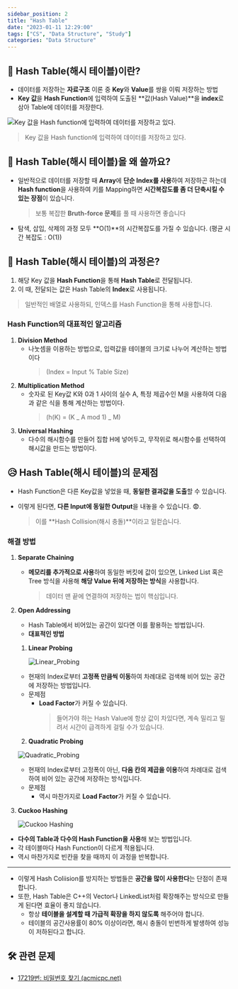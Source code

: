 ```yaml
---
sidebar_position: 2
title: "Hash Table"
date: "2023-01-11 12:29:00"
tags: ["CS", "Data Structure", "Study"]
categories: "Data Structure"
---
```


## 🤔 Hash Table(해시 테이블)이란?

- 데이터를 저장하는 **자료구조** 이론 중 **Key**와 **Value**를 쌍을 이뤄 저장하는 방법
- **Key 값**을 **Hash Function**에 입력하여 도출된 **값(Hash Value)**을 **index**로 삼아 Table에 데이터를 저장한다.

![Key 값을 Hash function에 입력하여 데이터를 저장하고 있다.](./img/Hash_Table.png)

> Key 값을 Hash function에 입력하여 데이터를 저장하고 있다.

## 🤔 Hash Table(해시 테이블)을 왜 쓸까요?

- 일반적으로 데이터를 저장할 때 **Array**에 **단순 Index를 사용**하여 저장하곤 하는데 **Hash function**을 사용하여 키를 Mapping하면 **시간복잡도를 좀 더 단축시킬 수 있는 장점**이 있습니다.
  > 보통 복잡한 **Bruth-force 문제**를 풀 때 사용하면 좋습니다
- 탐색, 삽입, 삭제의 과정 모두 **O(1)**의 시간복잡도를 가질 수 있습니다.
  (평균 시간 복잡도 : O(1))

## 🤔 Hash Table(해시 테이블)의 과정은?

1. 해당 Key 값을 **Hash Function**을 통해 **Hash Table**로 전달됩니다.
2. 이 때, 전달되는 값은 Hash Table의 **Index**로 사용됩니다.

> 일반적인 배열로 사용하되, 인덱스를 Hash Function을 통해 사용합니다.

### **Hash Function**의 대표적인 알고리즘

1. **Division Method**
   - 나눗셈을 이용하는 방법으로, 입력값을 테이블의 크기로 나누어 계산하는 방법이다
     > (Index = Input % Table Size)
2. **Multiplication Method**
   - 숫자로 된 Key값 K와 0과 1 사이의 실수 A, 특정 제곱수인 M을 사용하여 다음과 같은 식을 통해 계산하는 방법이다.
     > (h(K) = (K _ A mod 1) _ M)
3. **Universal Hashing**
   - 다수의 해시함수를 만들어 집합 H에 넣어두고, 무작위로 해시함수를 선택하여 해시값을 만드는 방법이다.

## 😥 Hash Table(해시 테이블)의 문제점

- Hash Function은 다른 Key값을 넣었을 때, **동일한 결과값을 도출**할 수 있습니다.
- 이렇게 된다면, **다른 Input에 동일한 Output**을 내놓을 수 있습니다. 😨.

  > 이를 **Hash Collision(해시 충돌)**이라고 일컫습니다.

### 해결 방법

1. **Separate Chaining**
   - **메모리를 추가적으로 사용**하여 동일한 버킷에 값이 있으면, Linked List 혹은 Tree 방식을 사용해 **해당 Value 뒤에 저장하는 방식**을 사용합니다.
     > 데이터 맨 끝에 연결하여 저장하는 법이 핵심입니다.
2. **Open Addressing**

   - Hash Table에서 비어있는 공간이 있다면 이를 활용하는 방법입니다.
   - **대표적인 방법**

   1. **Linear Probing**

      ![Linear_Probing](./img/Linear_Probing.png)

   - 현재의 Index로부터 **고정폭 만큼씩 이동**하여 차례대로 검색해 비어 있는 공간에 저장하는 방법입니다.
   - 문제점
     - **Load Factor**가 커질 수 있습니다.
       > 들어가야 하는 Hash Value에 항상 값이 차있다면, 계속 밀리고 밀려서 시간이 급격하게 걸릴 수가 있습니다.

   2. **Quadratic Probing**

   ![Quadratic_Probing](./img/Quadratic_Probing.png)

   - 현재의 Index로부터 고정폭이 아닌, **다음 칸의 제곱을 이용**하여 차례대로 검색하여 비어 있는 공간에 저장하는 방식입니다.
   - 문제점
     - 역시 마찬가지로 **Load Factor**가 커질 수 있습니다.

3. **Cuckoo Hashing**

   ![Cuckoo Hashing](./img/Cuckoo_Hashing.png)

- **다수의 Table과 다수의 Hash Function을 사용**해 보는 방법입니다.
- 각 테이블마다 Hash Function이 다르게 적용됩니다.
- 역시 마찬가지로 빈칸을 찾을 때까지 이 과정을 반복합니다.

---

- 이렇게 Hash Coliision를 방지하는 방법들은 **공간을 많이 사용한다**는 단점이 존재합니다.
- 또한, Hash Table은 C++의 Vector나 LinkedList처럼 확장해주는 방식으로 만들게 된다면 효율이 좋지 않습니다.
  - 항상 **테이블을 설계할 때 가급적 확장을 하지 않도록** 해주어야 합니다.
  - 테이블의 공간사용률이 80% 이상이라면, 해시 충돌이 빈번하게 발생하여 성능이 저하된다고 합니다.

## 🛠 관련 문제

- [17219번: 비밀번호 찾기 (acmicpc.net)](https://www.acmicpc.net/problem/17219)
